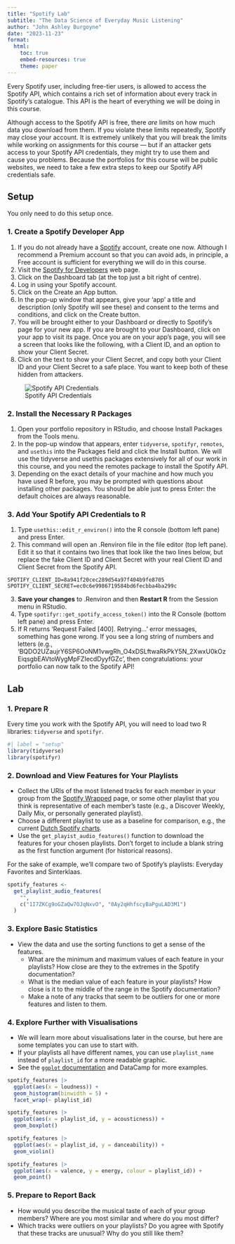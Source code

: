 ```yaml
---
title: "Spotify Lab"
subtitle: "The Data Science of Everyday Music Listening"
author: "John Ashley Burgoyne"
date: "2023-11-23"
format: 
  html:
    toc: true
    embed-resources: true
    theme: paper
---
```


Every Spotify user, including free-tier users, is allowed to access the Spotify API, which contains a rich set of information about every track in Spotify's catalogue. This API is the heart of everything we will be doing in this course.

Although access to the Spotify API is free, there *are* limits on how much data you download from them. If you violate these limits repeatedly, Spotify may close your account. It is extremely unlikely that you will break the limits while working on assignments for this course — but if an attacker gets access to your Spotify API credentials, they might try to use them and cause you problems. Because the portfolios for this course will be public websites, we need to take a few extra steps to keep our Spotify API credentials safe.

## Setup

You only need to do this setup once.

### 1. Create a Spotify Developer App

1. If you do not already have a [Spotify](https://www.spotify.com) account, create one now. Although I recommend a Premium account so that you can avoid ads, in principle, a Free account is sufficient for everything we will do in this course.
2. Visit the [Spotify for Developers](https://developer.spotify.com) web page. 
3. Click on the Dashboard tab (at the top just a bit right of centre).
4. Log in using your Spotify account.
5. Click on the Create an App button.
6. In the pop-up window that appears, give your 'app' a title and description (only Spotify will see these) and consent to the terms and conditions, and click on the Create button.
7. You will be brought either to your Dashboard or directly to Spotify's page for your new app. If you are brought to your Dashboard, click on your app to visit its page. Once you are on your app's page, you will see a screen that looks like the following, with a Client ID, and an option to show your Client Secret.
8. Click on the text to show your Client Secret, and copy both your Client ID and your Client Secret to a safe place. You want to keep both of these hidden from attackers.

![Spotify API Credentials](week-47-spotify-app.png)

### 2. Install the Necessary R Packages

1. Open your portfolio repository in RStudio, and choose Install Packages from the Tools menu.
2. In the pop-up window that appears, enter `tidyverse`, `spotifyr`, `remotes`, and `usethis` into the Packages field and click the Install button. We will use the tidyverse and usethis packages extensively for all of our work in this course, and you need the remotes package to install the Spotify API.
3. Depending on the exact details of your machine and how much you have used R before, you may be prompted with questions about installing other packages. You should be able just to press Enter: the default choices are always reasonable.

### 3. Add Your Spotify API Credentials to R

1. Type `usethis::edit_r_environ()` into the R console (bottom left pane) and press Enter.
2. This command will open an .Renviron file in the file editor (top left pane). Edit it so that it contains two lines that look like the two lines below, but replace the fake Client ID and Client Secret with your real Client ID and Client Secret from the Spotify API.
```
SPOTIFY_CLIENT_ID=8a941f20cec289d54a97f404b9fe8705
SPOTIFY_CLIENT_SECRET=ec0c6e9986719584bd6fecbba4ba299c
```    
3. **Save your changes** to .Renviron and then **Restart R** from the Session menu in RStudio.
4. Type `spotifyr::get_spotify_access_token()` into the R Console (bottom left pane) and press Enter.
5. If R returns 'Request Failed [400]. Retrying…' error messages, something has gone wrong. If you see a long string of numbers and letters (e.g., 'BQDO2UZaujrY6SP6OoNM1vwgRh_O4xDSLftwaRkPkY5N_2XwxU0kOzEiqsgbEAVtoWygMpFZIecdDyyfGZc', then congratulations: your portfolio can now talk to the Spotify API!

## Lab

### 1. Prepare R

Every time you work with the Spotify API, you will need to load two R libraries: `tidyverse` and `spotifyr`.

```r
#| label = "setup"
library(tidyverse)
library(spotifyr)
```

### 2. Download and View Features for Your Playlists

- Collect the URIs of the most listened tracks for each member in your group from the [Spotify Wrapped](https://open.spotify.com/genre/2019-page) page, or some other playlist that you think is representative of each member's taste (e.g., a Discover Weekly, Daily Mix, or personally generated playlist).
- Choose a different playlist to use as a baseline for comparison, e.g., the current [Dutch Spotify charts](https://open.spotify.com/user/spotifycharts/playlist/37i9dQZEVXbK4BFAukDzj3?si=5oSAbMqUSFGTwvA2Hz0Qzg).
- Use the `get_playist_audio_features()` function to download the features for your chosen playlists. Don't forget to include a blank string as the first function argument (for historical reasons).

For the sake of example, we'll compare two of Spotify's playlists: Everyday Favorites and Sinterklaas.

```r
spotify_features <-
  get_playlist_audio_features(
    "", 
    c("1I7ZKCg9oGZaQw7OJqNxvO", "0Ay2qHhfscyBaPguLAD3M1")
  )
```

### 3. Explore Basic Statistics

- View the data and use the sorting functions to get a sense of the features.
  - What are the minimum and maximum values of each feature in your playlists? How close are they to the extremes in the Spotify documentation?
  - What is the median value of each feature in your playlists? How close is it to the middle of the range in the Spotify documentation?
  - Make a note of any tracks that seem to be outliers for one or more features and listen to them.

### 4. Explore Further with Visualisations

- We will learn more about visualisations later in the course, but here are some templates you can use to start with.
- If your playlists all have different names, you can use `playlist_name` instead of `playlist_id` for a more readable graphic.
- See the [`ggplot` documentation](https://ggplot.tidyverse.org/) and DataCamp for more examples.

```r
spotify_features |> 
  ggplot(aes(x = loudness)) +
  geom_histogram(binwidth = 5) +
  facet_wrap(~ playlist_id)
```

```r
spotify_features |> 
  ggplot(aes(x = playlist_id, y = acousticness)) +
  geom_boxplot()
```


```r
spotify_features |> 
  ggplot(aes(x = playlist_id, y = danceability)) +
  geom_violin()
```

```r
spotify_features |> 
  ggplot(aes(x = valence, y = energy, colour = playlist_id)) + 
  geom_point()
```

### 5. Prepare to Report Back

- How would you describe the musical taste of each of your group members? Where are you most similar and where do you most differ?
- Which tracks were outliers on your playlists? Do you agree with Spotify that these tracks are unusual? Why do you still like them?
